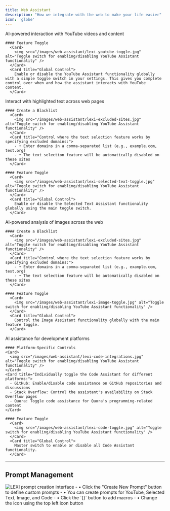 ```yaml
---
title: Web Assistant
description: "How we integrate with the web to make your life easier"
icon: 'globe'
---
```


<Tabs>
  <Tab title="YouTube">
    <Card
      title="YouTube Summarize Button"
      icon="youtube"
      href="/youtube"
    >
      AI-powered interaction with YouTube videos and content
    </Card>
    
    #### Feature Toggle
      <Card>
        <img src="/images/web-assistant/lexi-youtube-toggle.jpg" alt="Toggle switch for enabling/disabling YouTube Assistant functionality" />
      </Card>
      <Card title="Global Control">
        Enable or disable the YouTube Assistant functionality globally with a simple toggle switch in your settings. This gives you complete control over when and how the assistant interacts with YouTube content.
      </Card>

  </Tab>

  <Tab title="Selected Text">
    <Card
      title="Selected Text Dropdown"
      icon="text-size"
      href="/selected-text"
    >
      Interact with highlighted text across web pages
    </Card>

    #### Create a Blacklist
      <Card>
        <img src="/images/web-assistant/lexi-excluded-sites.jpg" alt="Toggle switch for enabling/disabling YouTube Assistant functionality" />
      </Card>
      <Card title="Control where the text selection feature works by specifying excluded domains:">
        - • Enter domains in a comma-separated list (e.g., example.com, test.org)
        - • The text selection feature will be automatically disabled on these sites
      </Card>
    
    #### Feature Toggle
      <Card>
        <img src="/images/web-assistant/lexi-selected-text-toggle.jpg" alt="Toggle switch for enabling/disabling YouTube Assistant functionality" />
      </Card>
      <Card title="Global Control">
        Enable or disable the Selected Text Assistant functionality globally using the main toggle switch.
      </Card>
    
  </Tab>

  <Tab title="Image">
    <Card
      title="Image Action Menu"
      icon="image"
      href="/image"
    >
      AI-powered analysis of images across the web
    </Card>

    #### Create a Blacklist
      <Card>
        <img src="/images/web-assistant/lexi-excluded-sites.jpg" alt="Toggle switch for enabling/disabling YouTube Assistant functionality" />
      </Card>
      <Card title="Control where the text selection feature works by specifying excluded domains:">
        - • Enter domains in a comma-separated list (e.g., example.com, test.org)
        - • The text selection feature will be automatically disabled on these sites
      </Card>
    
    #### Feature Toggle
      <Card>
        <img src="/images/web-assistant/lexi-image-toggle.jpg" alt="Toggle switch for enabling/disabling YouTube Assistant functionality" />
      </Card>
      <Card title="Global Control">
        Control the Image Assistant functionality globally with the main feature toggle.
      </Card>
    
  </Tab>

  <Tab title="Code">
    <Card
      title="Code Explain Button"
      icon="code"
      href="/code"
    >
      AI assistance for development platforms
    </Card>    
    
    #### Platform-Specific Controls
    <Card>
      <img src="/images/web-assistant/lexi-code-integrations.jpg" alt="Toggle switch for enabling/disabling YouTube Assistant functionality" />
    </Card>
    <Card title="Individually toggle the Code Assistant for different platforms:">
      - GitHub: Enable/disable code assistance on GitHub repositories and discussions
      - Stack Overflow: Control the assistant's availability on Stack Overflow pages
      - Quora: Toggle code assistance for Quora's programming-related content
    </Card>
    
    #### Feature Toggle
      <Card>
        <img src="/images/web-assistant/lexi-code-toggle.jpg" alt="Toggle switch for enabling/disabling YouTube Assistant functionality" />
      </Card>
      <Card title="Global Control">
        Master switch to enable or disable all Code Assistant functionality.
      </Card>
    
  </Tab>
</Tabs>

----

## Prompt Management

<CardGroup cols={2}>
    <Frame>
        <img src="/images/web-assistant/lexi-prompt-creation.jpg" alt="LEXI prompt creation interface" />
    </Frame>
  <Card title="Creating Prompts">
    - • Click the "Create New Prompt" button to define custom prompts
    - • You can create prompts for YouTube, Selected Text, Image, and Code
    - • Click the `{}` button to add macros
    - • Change the icon using the top left icon button
  </Card>
</CardGroup>